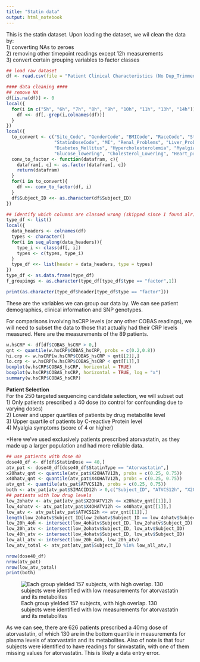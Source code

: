 ```yaml
---
title: "Statin data"
output: html_notebook
---
```


This is the statin dataset. Upon loading the dataset, we wil clean the data by:  
1) converting NAs to zeroes  
2) removing other timepoint readings except 12h measurements  
3) convert certain grouping variables to factor classes

```r
## load raw dataset
df <- read.csv(file = "Patient Clinical Characteristics (No Dup_Trimmed Genetics).csv")

#### data cleaning ####
## remove NA
df[is.na(df)] <- 0
local({
  for(i in c("5h", "6h", "7h", "8h", "9h", "10h", "11h", "13h", "14h")){
    df <<- df[,-grep(i,colnames(df))]
  }
})
local({
  to_convert <- c("Site_Code", "GenderCode", "BMICode", "RaceCode", "StatinCode", 
                  "StatinDoseCode", "MI", "Renal_Problems", "Liver_Problems", "Hypertension", 
                  "Diabetes_Mellitus", "Hypercholesterolemia", "Myalgia", "Myalgia_Score", "Blood_Thinner",
                  "Glucose_lowering", "Cholesterol_Lowering", "Heart_protective", "BP_lowering")
  conv_to_factor <- function(datafram, c){
    datafram[, c] <- as.factor(datafram[, c])
    return(datafram)
  }
  for(i in to_convert){
    df <<- conv_to_factor(df, i)
  }
  df$Subject_ID <<- as.character(df$Subject_ID)
})

## identify which columns are classed wrong (skipped since I found alr)
type_df <- list()
local({
  data_headers <- colnames(df)
  types <- character()
  for(i in seq_along(data_headers)){
    type_i <- class(df[, i])
    types <- c(types, type_i)
  }
  type_df <<- list(header = data_headers, type = types)
})
type_df <- as.data.frame(type_df)
f_groupings <- as.character(type_df[type_df$type == "factor",1])
```

```r
print(as.character(type_df$header[type_df$type == "factor"]))
```
These are the variables we can group our data by. We can see patient demographics, clinical information and SNP genotypes.

For comparisons involving hsCRP levels (or any other COBAS readings), we will need to subset the data to those that actually had their CRP levels measured. Here are the measurements of the 89 patients.
```r
w.hsCRP <- df[df$COBAS_hsCRP > 0,]
qnt <- quantile(w.hsCRP$COBAS_hsCRP, probs = c(0.2,0.8))
hi.crp <- w.hsCRP[w.hsCRP$COBAS_hsCRP > qnt[[2]],]
lo.crp <- w.hsCRP[w.hsCRP$COBAS_hsCRP < qnt[[1]],]
boxplot(w.hsCRP$COBAS_hsCRP, horizontal = TRUE)
boxplot(w.hsCRP$COBAS_hsCRP, horizontal = TRUE, log = "x")
summary(w.hsCRP$COBAS_hsCRP)
```

**Patient Selection**  
For the 250 targeted sequencing candidate selection, we will subset out  
1) Only patients prescribed a 40 dose (to control for confounding due to varying doses)  
2) Lower and upper quartiles of patients by drug metabolite level  
3) Upper quartile of patients by C-reactive Protein level  
4) Myalgia symptoms (score of 4 or higher)

*Here we've used exclusively patients prescribed atorvastatin, as they made up a larger population and had more reliable data.

```r
## use patients with dose 40
dose40_df <- df[df$StatinDose == 40,]
atv_pat <- dose40_df[dose40_df$StatinType == "Atorvastatin",]
x20hatv_qnt <- quantile(atv_pat$X2OHATV12h, probs = c(0.25, 0.75))
x40hatv_qnt <- quantile(atv_pat$X4OHATV12h, probs = c(0.25, 0.75))
atv_qnt <- quantile(atv_pat$ATVCS12h, probs = c(0.25, 0.75))
both <- atv_pat[atv_pat$SIMACID12h > 0,c("Subject_ID", "ATVCS12h", "X2OHATV12h", "X4OHATV12h", "SIM12h", "SIMACID12h")]
## patients with low drug levels
low_2ohatv <- atv_pat[atv_pat$X2OHATV12h <= x20hatv_qnt[[1]],]
low_4ohatv <- atv_pat[atv_pat$X4OHATV12h <= x40hatv_qnt[[1]],]
low_atv <- atv_pat[atv_pat$ATVCS12h <= atv_qnt[[1]],]
length(low_2ohatv$Subject_ID[low_2ohatv$Subject_ID == low_4ohatv$Subject_ID])
low_20h_4oh <- intersect(low_4ohatv$Subject_ID, low_2ohatv$Subject_ID)
low_20h_atv <- intersect(low_2ohatv$Subject_ID, low_atv$Subject_ID)
low_40h_atv <- intersect(low_4ohatv$Subject_ID, low_atv$Subject_ID)
low_all_atv <- intersect(low_20h_4oh, low_20h_atv)
low_atv_total <- atv_pat[atv_pat$Subject_ID %in% low_all_atv,]
```

```r
nrow(dose40_df)
nrow(atv_pat)
nrow(low_atv_total)
print(both)
```

![Each group yielded 157 subjects, with high overlap. 130 subjects were identified with low measurements for atorvastatin and its metabolites](Venn_2set_simple.png)

As we can see, there are 626 patients prescribed a 40mg dose of atorvastatin, of which 130 are in the bottom quantile in measurements for plasma levels of atorvastatin and its metabolites. Also of note is that four subjects were identified to have readings for simvastatin, with one of them missing values for atorvastatin. This is likely a data entry error.


